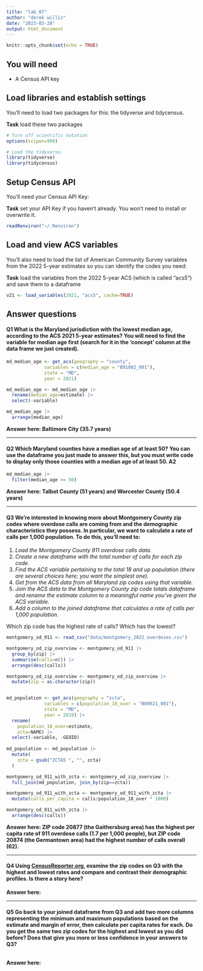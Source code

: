 ```yaml
---
title: "lab_07"
author: "derek willis"
date: "2023-03-28"
output: html_document
---
```


```r
knitr::opts_chunk$set(echo = TRUE)
```

## You will need

-   A Census API key

## Load libraries and establish settings

You'll need to load two packages for this: the tidyverse and tidycensus.

**Task** load these two packages

```r
# Turn off scientific notation
options(scipen=999)

# Load the tidyverse.
library(tidyverse)
library(tidycensus)
```

## Setup Census API

You'll need your Census API Key:

**Task** set your API Key if you haven't already. You won't need to install or overwrite it.

```r
readRenviron("~/.Renviron")
```

## Load and view ACS variables

You'll also need to load the list of American Community Survey variables from the 2022 5-year estimates so you can identify the codes you need:

**Task** load the variables from the 2022 5-year ACS (which is called "acs5") and save them to a dataframe

```r
v21 <- load_variables(2021, "acs5", cache=TRUE)
```

## Answer questions

#### **Q1** What is the Maryland jurisdiction with the lowest median age, according to the ACS 2021 5-year estimates? You will need to find the variable for median age first (search for it in the 'concept' column at the data frame we just created).

```r
md_median_age <- get_acs(geography = "county",
              variables = c(median_age = "B01002_001"),
              state = "MD",
              year = 2021)

md_median_age <- md_median_age |>
  rename(median_age=estimate) |>
  select(-variable)

md_median_age |>
  arrange(median_age)

```

**Answer here: Baltimore City (35.7 years)**

------------------------------------------------------------------------

#### **Q2** Which Maryland counties have a median age of at least 50? You can use the dataframe you just made to answer this, but you must write code to display only those counties with a median age of at least 50. **A2**

```r
md_median_age |>
  filter(median_age >= 50)

```

**Answer here: Talbot County (51 years) and Worcester County (50.4 years)**

------------------------------------------------------------------------

#### **Q3** We're interested in knowing more about Montgomery County zip codes where overdose calls are coming from and the demographic characteristics they possess. In particular, we want to calculate a rate of calls per 1,000 population. To do this, you'll need to:

1.  *Load the Montgomery County 911 overdose calls data.*
2.  *Create a new dataframe with the total number of calls for each zip code.*
3.  *Find the ACS variable pertaining to the total 18 and up population (there are several choices here; you want the simplest one).*
4.  *Get from the ACS data from all Maryland zip codes using that variable.*
5.  *Join the ACS data to the Montgomery County zip code totals dataframe and rename the estimate column to a meaningful name you've given the ACS variable.*
6.  *Add a column to the joined dataframe that calculates a rate of calls per 1,000 population.*

Which zip code has the highest rate of calls? Which has the lowest?

```r
montgomery_od_911 <- read_csv("data/montgomery_2022_overdoses.csv")

montgomery_od_zip_overview <- montgomery_od_911 |>
  group_by(zip) |>
  summarise(calls=n()) |>
  arrange(desc(calls))

montgomery_od_zip_overview <- montgomery_od_zip_overview |>
  mutate(zip = as.character(zip))


md_population <- get_acs(geography = "zcta",
              variables = c(population_18_over = "B09021_001"),
              state = "MD",
              year = 2019) |>
  rename(
    population_18_over=estimate,
    zcta=NAME) |>
  select(-variable, -GEOID)
  
md_population <- md_population |>
  mutate(
    zcta = gsub("ZCTA5 ", "", zcta)
  )

montgomery_od_911_with_zcta <- montgomery_od_zip_overview |>
  full_join(md_population, join_by(zip==zcta))

montgomery_od_911_with_zcta <- montgomery_od_911_with_zcta |>
  mutate(calls_per_capita = calls/population_18_over * 1000)

montgomery_od_911_with_zcta |>
  arrange(desc(calls))
```

**Answer here: ZIP code 20877 (the Gaithersburg area) has the highest per capita rate of 911 overdose calls (1.7 per 1,000 people), but ZIP code 20874 (the Germantown area) had the highest number of calls overall (62).**

------------------------------------------------------------------------

#### **Q4** Using [CensusReporter.org](https://censusreporter.org/), examine the zip codes on Q3 with the highest and lowest rates and compare and contrast their demographic profiles. Is there a story here?

**Answer here:**

------------------------------------------------------------------------

#### **Q5** Go back to your joined dataframe from Q3 and add two more columns representing the minimum and maximum populations based on the estimate and margin of error, then calculate per capita rates for each. Do you get the same two zip codes for the highest and lowest as you did before? Does that give you more or less confidence in your answers to Q3?

```r

```

**Answer here:**
